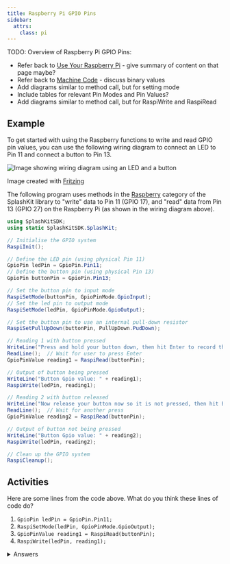 ```yaml
---
title: Raspberry Pi GPIO Pins
sidebar:
  attrs:
    class: pi
---
```


TODO: Overview of Raspberry Pi GPIO Pins:

- Refer back to [Use Your Raspberry Pi](/book/part-0-getting-started/2-computer-use/1-tour/3-2-setup-raspberry) - give summary of content on that page maybe?
- Refer back to [Machine Code](/book/part-0-getting-started/1-digital-realities/2-trailside/4-machine-code) - discuss binary values
- Add diagrams similar to method call, but for setting mode
- Include tables for relevant Pin Modes and Pin Values?
- Add diagrams similar to method call, but for RaspiWrite and RaspiRead

## Example

To get started with using the Raspberry functions to write and read GPIO pin values, you can use the following wiring diagram to connect an LED to Pin 11 and connect a button to Pin 13.

![Image showing wiring diagram using an LED and a button](./images/read-button-circuit.png)
<div class="caption">Image created with <a href="https://fritzing.org/">Fritzing</a></div>

The following program uses methods in the [Raspberry](https://splashkit.io/api/raspberry/) category of the SplashKit library to "write" data to Pin 11 (GPIO 17), and "read" data from Pin 13 (GPIO 27) on the Raspberry Pi (as shown in the wiring diagram above).

```cs
using SplashKitSDK;
using static SplashKitSDK.SplashKit;

// Initialise the GPIO system
RaspiInit();

// Define the LED pin (using physical Pin 11)
GpioPin ledPin = GpioPin.Pin11;
// Define the button pin (using physical Pin 13)
GpioPin buttonPin = GpioPin.Pin13;

// Set the button pin to input mode
RaspiSetMode(buttonPin, GpioPinMode.GpioInput);
// Set the led pin to output mode
RaspiSetMode(ledPin, GpioPinMode.GpioOutput);

// Set the button pin to use an internal pull-down resistor
RaspiSetPullUpDown(buttonPin, PullUpDown.PudDown);

// Reading 1 with button pressed
WriteLine("Press and hold your button down, then hit Enter to record the reading:");
ReadLine();  // Wait for user to press Enter
GpioPinValue reading1 = RaspiRead(buttonPin);

// Output of button being pressed
WriteLine("Button Gpio value: " + reading1);
RaspiWrite(ledPin, reading1);

// Reading 2 with button released
WriteLine("Now release your button now so it is not pressed, then hit Enter:");
ReadLine();  // Wait for another press
GpioPinValue reading2 = RaspiRead(buttonPin);

// Output of button not being pressed
WriteLine("Button Gpio value: " + reading2);
RaspiWrite(ledPin, reading2);

// Clean up the GPIO system
RaspiCleanup();
```

## Activities

Here are some lines from the code above. What do you think these lines of code do?

1. `GpioPin ledPin = GpioPin.Pin11;`
2. `RaspiSetMode(ledPin, GpioPinMode.GpioOutput);`
3. `GpioPinValue reading1 = RaspiRead(buttonPin);`
4. `RaspiWrite(ledPin, reading1);`

<details>
  <summary role="button">Answers</summary>
  <ul>
    <li><strong>1: </strong><code>GpioPin ledPin = GpioPin.Pin11;</code> creates a GpioPin variable named ledPin, and assigns it the value of pin 11.</li>
    <li><strong>2: </strong><code>RaspiSetMode(ledPin, GpioPinMode.GpioOutput);</code> sets the LED pin to output mode to allow data to be written to pin 11.</li>
    <li><strong>3: </strong><code>GpioPinValue reading1 = RaspiRead(buttonPin);</code> reads the value of the pin 13, while the button is pushed, and assigns it to a GpioPinValue variable named "reading1".</li>
    <li><strong>4: </strong><code>RaspiWrite(ledPin, reading1);</code> turns the LED "on" by writing the value stored in the "reading1" variable (GpioHigh) to pin 11, which is connected to the LED.</li>
  </ul>
</details>
